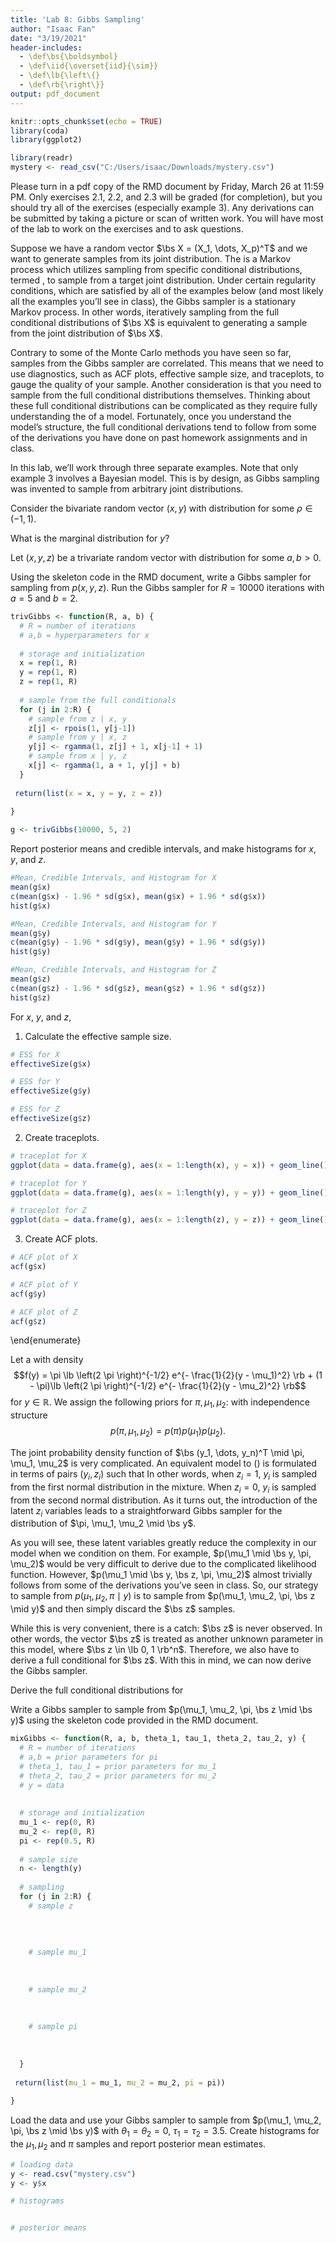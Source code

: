 ---
title: 'Lab 8: Gibbs Sampling'
author: "Isaac Fan"
date: "3/19/2021"
header-includes: 
  - \def\bs{\boldsymbol}
  - \def\iid{\overset{iid}{\sim}}
  - \def\lb{\left\{}
  - \def\rb{\right\}}
output: pdf_document
---

```{r setup, include=FALSE}
knitr::opts_chunk$set(echo = TRUE)
library(coda)
library(ggplot2)

```

```{r}
library(readr)
mystery <- read_csv("C:/Users/isaac/Downloads/mystery.csv")
```


\section*{Preliminaries}
Please turn in a pdf copy of the RMD document by Friday, March 26 at 11:59 PM. Only exercises 2.1, 2.2, and 2.3 will be graded (for completion), but you should try all of the exercises (especially example 3). Any derivations can be submitted by taking a picture or scan of written work. You will have most of the lab to work on the exercises and to ask questions. 


\section*{Introduction}
Suppose we have a random vector $\bs X = (X_1, \dots, X_p)^T$ and we want to generate samples from its joint distribution. The \textit{Gibbs Sampler} is a Markov process which utilizes sampling from specific conditional distributions, termed \textit{full conditionals}, to sample from a target joint distribution. Under certain regularity conditions, which are satisfied by all of the examples below (and most likely all the examples you'll see in class), the Gibbs sampler is a stationary Markov process. In other words, iteratively sampling from the full conditional distributions of $\bs X$ is equivalent to generating a sample from the joint distribution of $\bs X$. 

Contrary to some of the Monte Carlo methods you have seen so far, samples from the Gibbs sampler are correlated. This means that we need to use diagnostics, such as ACF plots, effective sample size, and traceplots, to gauge the quality of your sample. Another consideration is that you need to sample from the full conditional distributions themselves. Thinking about these full conditional distributions can be complicated as they require fully understanding the \textit{structure} of a model. Fortunately, once you understand the model's structure, the full conditional derivations tend to follow from some of the derivations you have done on past homework assignments and in class. 

In this lab, we'll work through three separate examples. Note that only example 3 involves a Bayesian model. This is by design, as Gibbs sampling was invented to sample from arbitrary joint distributions. 

\section*{Example 1: Bivariate Normal}
Consider the bivariate random vector $(x,y)$ with distribution
\begin{align*}
    x  & \sim \mathcal{N}(0,1); \\
    y \mid x & \sim \mathcal{N}(\rho x, 1 - \rho^2)
\end{align*}
for some $\rho \in (-1, 1)$. 

\subsection*{Exercise 1.1}
\begin{enumerate}
    \item Derive the full conditional distribution for $y|x$.
    
    
    \item Derive the full conditional distribution for $x|y$.
    
    
\end{enumerate}

\subsection*{Exercise 1.2}
What is the marginal distribution for $y$? \textit{Hint: you don't have to do an integral.}

\section*{Example 2: Trivariate Poisson-Gamma}
Let $(x,y,z)$ be a trivariate random vector with distribution
\begin{align*}
    x & \sim \text{Gamma}(a,b); \\
    y \mid x & \sim \text{Exp}(x); \\
    z \mid x,y & \sim \text{Poisson}(y)
\end{align*}
for some $a,b>0$. 
\subsection*{Exercise 2.1}
\begin{enumerate}
  \item Derive the full conditional distribution for $z \mid x, y$.


    
  \item Derive the full conditional distribution for $y \mid x, z$.


    
  \item Derive the full conditional distribution for $x \mid y, z$. 


\end{enumerate}

\subsection*{Exercise 2.2}
Using the skeleton code in the RMD document, write a Gibbs sampler for sampling from $p(x,y,z)$. Run the Gibbs sampler for $R = 10000$ iterations with $a = 5$ and $b = 2$. 

```{r gibbs}
trivGibbs <- function(R, a, b) {
  # R = number of iterations
  # a,b = hyperparameters for x
  
  # storage and initialization
  x = rep(1, R)
  y = rep(1, R)
  z = rep(1, R)
  
  # sample from the full conditionals
  for (j in 2:R) {
    # sample from z | x, y
    z[j] <- rpois(1, y[j-1])
    # sample from y | x, z
    y[j] <- rgamma(1, z[j] + 1, x[j-1] + 1) 
    # sample from x | y, z
    x[j] <- rgamma(1, a + 1, y[j] + b)  
  }
  
 return(list(x = x, y = y, z = z)) 
  
}

g <- trivGibbs(10000, 5, 2)
```

Report posterior means and credible intervals, and make histograms for $x$, $y$, and $z$.

```{r}
#Mean, Credible Intervals, and Histogram for X
mean(g$x)
c(mean(g$x) - 1.96 * sd(g$x), mean(g$x) + 1.96 * sd(g$x))
hist(g$x)

#Mean, Credible Intervals, and Histogram for Y
mean(g$y)
c(mean(g$y) - 1.96 * sd(g$y), mean(g$y) + 1.96 * sd(g$y))
hist(g$y)

#Mean, Credible Intervals, and Histogram for Z
mean(g$z)
c(mean(g$z) - 1.96 * sd(g$z), mean(g$z) + 1.96 * sd(g$z))
hist(g$z)
```


\subsection*{Exercise 2.3}

For $x$, $y$, and $z$, 

1. Calculate the effective sample size.

```{r}
# ESS for X
effectiveSize(g$x)

# ESS for Y
effectiveSize(g$y)

# ESS for Z
effectiveSize(g$z)
```
    
2. Create traceplots.

```{r}
# traceplot for X
ggplot(data = data.frame(g), aes(x = 1:length(x), y = x)) + geom_line() + labs(x = "Time", y = "X", title = "Traceplot for the Posterior of X")

# traceplot for Y
ggplot(data = data.frame(g), aes(x = 1:length(y), y = y)) + geom_line() + labs(x = "Time", y = "Y", title = "Traceplot for the Posterior of Y")

# traceplot for Z
ggplot(data = data.frame(g), aes(x = 1:length(z), y = z)) + geom_line() + labs(x = "Time", y = "Z", title = "Traceplot for the Posterior of Z")
```

    
3. Create ACF plots.
    
    
```{r}
# ACF plot of X
acf(g$x)

# ACF plot of Y
acf(g$y)

# ACF plot of Z
acf(g$z)

```

\end{enumerate}

\section*{Example 3: Normal Mixture Model Posterior Distribution}
Let 
\begin{equation} \label{eq : ys}
    y_1, \dots, y_n \mid \pi, \mu_1, \mu_2 \iid \text{NM}(\pi, \mu_1, \mu_2, 1),
\end{equation}
a \textbf{normal mixture model} with density
    $$f(y) = \pi \lb \left(2 \pi \right)^{-1/2} e^{- \frac{1}{2}(y - \mu_1)^2} \rb  + (1 - \pi)\lb \left(2 \pi \right)^{-1/2} e^{- \frac{1}{2}(y - \mu_2)^2} \rb$$
for $y \in \mathbb{R}$. We assign the following priors for $\pi, \mu_1, \mu_2$:
\begin{align}
    \pi & \sim \textrm{Beta}(a,b); \\
    \mu_j & \sim \mathcal{N}(\theta_j, \tau_j^2); \\
\end{align}
with independence structure
$$p(\pi, \mu_1, \mu_2) = p(\pi)p(\mu_1) p(\mu_2).$$

The joint probability density function of $\bs (y_1, \dots, y_n)^T \mid \pi, \mu_1, \mu_2$ is very complicated. An equivalent model to (\ref{eq : ys}) is formulated in terms of pairs $(y_i, z_i)$ such that
\begin{align}
    z_1, \dots, z_n \mid \pi, \mu_1, \mu_2& \iid \text{Bernoulli}(\pi) \\
    y_i \mid z_i, \pi, \mu_1, \mu_2 & \overset{ind}{\sim}\mathcal{N}(\mu_{z_i}, 1) \textrm{ for } i = 1, \dots, n.
\end{align}
In other words, when $z_i = 1$, $y_i$ is sampled from the first normal distribution in the mixture. When $z_i = 0$, $y_i$ is sampled from the second normal distribution. As it turns out, the introduction of the latent $z_i$ variables leads to a straightforward Gibbs sampler for the distribution of $\pi, \mu_1, \mu_2 \mid \bs y$. 

As you will see, these latent variables greatly reduce the complexity in our model when we condition on them. For example, $p(\mu_1 \mid \bs y, \pi, \mu_2)$ would be very difficult to derive due to the complicated likelihood function. However, $p(\mu_1 \mid \bs y, \bs z, \pi, \mu_2)$ almost trivially follows from some of the derivations you've seen in class. So, our strategy to sample from $p(\mu_1, \mu_2, \pi \mid y)$ is to sample from $p(\mu_1, \mu_2, \pi, \bs z \mid y)$ and then simply discard the $\bs z$ samples.

While this is very convenient, there is a catch: $\bs z$ is never observed. In other words, the vector $\bs z$ is treated as another unknown parameter in this model, where $\bs z \in \lb 0, 1 \rb^n$. Therefore, we also have to derive a full conditional for $\bs z$. With this in mind, we can now derive the Gibbs sampler.

\subsection*{Exercise 3.1}
Derive the full conditional distributions for 
\begin{enumerate}
    \item $p(z_i \mid \bs y, z_{-i}, \pi, \mu_1, \mu_2)$. \textit{Hint: there is lots of conditional independence in this model. Also, remember that $z_i \in \left\{0,1\right\}$.}
    
    \item $p(\mu_1 \mid \bs y, \bs z, \pi, \mu_2).$
    
    
    \item $p(\mu_2 \mid \bs y, \bs z, \pi, \mu_1).$
    
    
    \item $p(\pi \mid \bs y, \bs z, \mu_1, \mu_2).$
 
 
\end{enumerate}

\subsection*{Exercise 3.2}
Write a Gibbs sampler to sample from $p(\mu_1, \mu_2, \pi, \bs z \mid \bs y)$ using the skeleton code provided in the RMD document.


```{r}
mixGibbs <- function(R, a, b, theta_1, tau_1, theta_2, tau_2, y) {
  # R = number of iterations
  # a,b = prior parameters for pi
  # theta_1, tau_1 = prior parameters for mu_1
  # theta_2, tau_2 = prior parameters for mu_2
  # y = data
  
  
  # storage and initialization
  mu_1 <- rep(0, R)
  mu_2 <- rep(0, R)
  pi <- rep(0.5, R)
  
  # sample size
  n <- length(y)
  
  # sampling
  for (j in 2:R) {
    # sample z 
  
    
    
    
    # sample mu_1
  
    
    
    # sample mu_2
  
    
    
    # sample pi
  
    
    
  }
  
 return(list(mu_1 = mu_1, mu_2 = mu_2, pi = pi)) 
  
}
```


\subsection*{Exercise 3.3}
Load the data \texttt{mystery.csv} and use your Gibbs sampler to sample from $p(\mu_1, \mu_2, \pi, \bs z \mid \bs y)$ with $\theta_1 = \theta_2 = 0$, $\tau_1 = \tau_2 = 3.5$. Create histograms for the $\mu_1, \mu_2$ and $\pi$ samples and report posterior mean estimates. 


```{r}
# loading data
y <- read.csv("mystery.csv")
y <- y$x


```

```{r}
# histograms



```

```{r}
# posterior means



```
